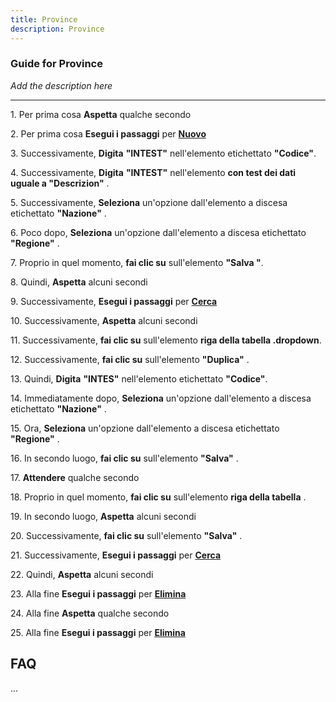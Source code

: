 ```yaml
---
title: Province
description: Province
---
```


### Guide for Province

*Add the description here*

___

1\. Per prima cosa **Aspetta** qualche secondo  
  
2\. Per prima cosa **Esegui i passaggi** per **[Nuovo](../docs/Z_Operazioni%20base/Nuovo)**  
  
3\. Successivamente, **Digita** **"INTEST"** nell'elemento etichettato **"Codice"**.  
  
4\. Successivamente, **Digita** **"INTEST"** nell'elemento **con test dei dati uguale a "Descrizion"** .  
  
5\. Successivamente, **Seleziona** un'opzione dall'elemento a discesa etichettato **"Nazione"** .  
  
6\. Poco dopo, **Seleziona** un'opzione dall'elemento a discesa etichettato **"Regione"** .  
  
7\. Proprio in quel momento, **fai clic su** sull'elemento **"Salva "**.  
  
8\. Quindi, **Aspetta** alcuni secondi  
  
9\. Successivamente, **Esegui i passaggi** per **[Cerca](../docs/Z_Operazioni%20base/Cerca)**  
  
10\. Successivamente, **Aspetta** alcuni secondi  
  
11\. Successivamente, **fai clic su** sull'elemento **riga della tabella .dropdown**.  
  
12\. Successivamente, **fai clic su** sull'elemento **"Duplica"** .  
  
13\. Quindi, **Digita** **"INTES"** nell'elemento etichettato **"Codice"**.  
  
14\. Immediatamente dopo, **Seleziona** un'opzione dall'elemento a discesa etichettato **"Nazione"** .  
  
15\. Ora, **Seleziona** un'opzione dall'elemento a discesa etichettato **"Regione"** .  
  
16\. In secondo luogo, **fai clic su** sull'elemento **"Salva"** .  
  
17\. **Attendere** qualche secondo  
  
18\. Proprio in quel momento, **fai clic su** sull'elemento **riga della tabella** .  
  
19\. In secondo luogo, **Aspetta** alcuni secondi  
  
20\. Successivamente, **fai clic su** sull'elemento **"Salva"** .  
  
21\. Successivamente, **Esegui i passaggi** per **[Cerca](../docs/Z_Operazioni%20base/Cerca)**  
  
22\. Quindi, **Aspetta** alcuni secondi  
  
23\. Alla fine **Esegui i passaggi** per **[Elimina](../docs/Z_Operazioni%20base/Elimina)**  
  
24\. Alla fine **Aspetta** qualche secondo  
  
25\. Alla fine **Esegui i passaggi** per **[Elimina](../docs/Z_Operazioni%20base/Elimina)**

FAQ
---

...